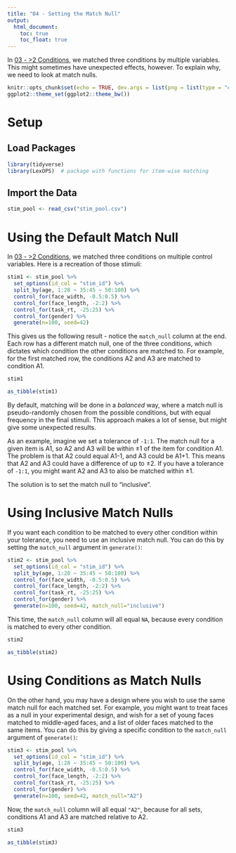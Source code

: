 ```yaml
---
title: "04 - Setting the Match Null"
output:
  html_document:
    toc: true
    toc_float: true
---
```


In [03 - >2 Conditions](iw_03_more_than_2_conds.html), we matched three conditions by multiple variables. This might sometimes have unexpected effects, however. To explain why, we need to look at match nulls.

```r
knitr::opts_chunk$set(echo = TRUE, dev.args = list(png = list(type = "cairo")))
ggplot2::theme_set(ggplot2::theme_bw())
```

# Setup

## Load Packages

```r
library(tidyverse)
library(LexOPS)  # package with functions for item-wise matching
```

## Import the Data

```r
stim_pool <- read_csv("stim_pool.csv")
```

# Using the Default Match Null

In [03 - >2 Conditions](iw_03_more_than_2_conds.html), we matched three conditions on multiple control variables. Here is a recreation of those stimuli:

```r
stim1 <- stim_pool %>%
  set_options(id_col = "stim_id") %>%
  split_by(age, 1:28 ~ 35:45 ~ 50:100) %>%
  control_for(face_width, -0.5:0.5) %>%
  control_for(face_length, -2:2) %>%
  control_for(task_rt, -25:25) %>%
  control_for(gender) %>%
  generate(n=100, seed=42)
```

This gives us the following result - notice the `match_null` column at the end. Each row has a different match null, one of the three conditions, which dictates which condition the other conditions are matched to. For example, for the first matched row, the conditions A2 and A3 are matched to condition A1.

```r
stim1
```

```r
as_tibble(stim1)
```

By default, matching will be done in a *balanced* way, where a match null is pseudo-randomly chosen from the possible conditions, but with equal frequency in the final stimuli. This approach makes a lot of sense, but might give some unexpected results.

As an example, imagine we set a tolerance of `-1:1`. The match null for a given item is A1, so A2 and A3 will be within ±1 of the item for condition A1. The problem is that A2 could equal A1-1, and A3 could be A1+1. This means that A2 and A3 could have a difference of up to ±2. If you have a tolerance of `-1:1`, you might want A2 and A3 to also be matched within ±1.

The solution is to set the match null to "inclusive".

# Using Inclusive Match Nulls

If you want each condition to be matched to every other condition within your tolerance, you need to use an inclusive match null. You can do this by setting the `match_null` argument in `generate()`:

```r
stim2 <- stim_pool %>%
  set_options(id_col = "stim_id") %>%
  split_by(age, 1:28 ~ 35:45 ~ 50:100) %>%
  control_for(face_width, -0.5:0.5) %>%
  control_for(face_length, -2:2) %>%
  control_for(task_rt, -25:25) %>%
  control_for(gender) %>%
  generate(n=100, seed=42, match_null="inclusive")
```

This time, the `match_null` column will all equal `NA`, because every condition is matched to every other condition.

```r
stim2
```

```r
as_tibble(stim2)
```

# Using Conditions as Match Nulls

On the other hand, you may have a design where you wish to use the same match null for each matched set. For example, you might want to treat faces as a null in your experimental design, and wish for a set of young faces matched to middle-aged faces, and a list of older faces matched to the same items. You can do this by giving a specific condition to the `match_null` argument of `generate()`:

```r
stim3 <- stim_pool %>%
  set_options(id_col = "stim_id") %>%
  split_by(age, 1:28 ~ 35:45 ~ 50:100) %>%
  control_for(face_width, -0.5:0.5) %>%
  control_for(face_length, -2:2) %>%
  control_for(task_rt, -25:25) %>%
  control_for(gender) %>%
  generate(n=100, seed=42, match_null="A2")
```

Now, the `match_null` column will all equal `"A2"`, because for all sets, conditions A1 and A3 are matched relative to A2.

```r
stim3
```

```r
as_tibble(stim3)
```
